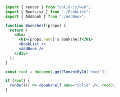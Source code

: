 ```jsx
import { render } from "solid-js/web";
import { BookList } from "./BookList";
import { AddBook } from "./AddBook";

function Bookshelf(props) {
  return (
    <div>
      <h1>{props.name}'s Bookshelf</h1>
      <BookList />
      <AddBook />
    </div>
  );
}

const root = document.getElementById("root");

if (root) {
  render(() => <Bookshelf name="Solid" />, root);
}
```
